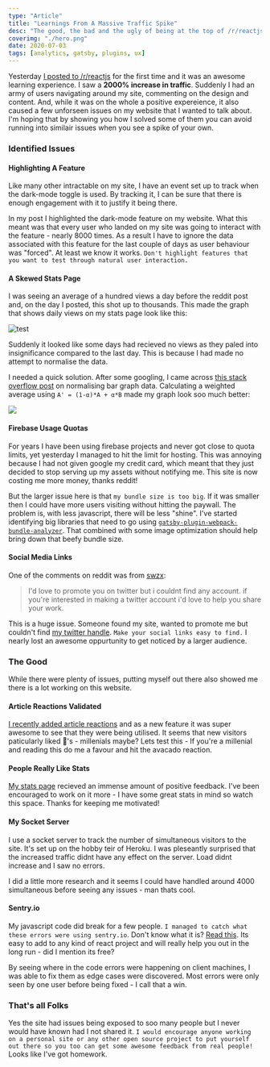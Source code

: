 ```yaml
---
type: "Article"
title: "Learnings From A Massive Traffic Spike"
desc: "The good, the bad and the ugly of being at the top of /r/reactjs for 24 hours. While it was on the whole a positive experience, it also caused a few unforeseen issues on my website that I wanted to talk about."
coverimg: "./hero.png"
date: 2020-07-03
tags: [analytics, gatsby, plugins, ux]
---
```



Yesterday [I posted to /r/reactjs](https://www.reddit.com/r/reactjs/comments/hjxblx/just_finished_implementing_the_darkmode_toggle_on/) for the first time and it was an awesome learning experience. I saw a **2000% increase in traffic**. Suddenly I had an army of users navigating around my site, commenting on the design and content. And, while it was on the whole a positive expereience, it also caused a few unforseen issues on my website that I wanted to talk about. I'm hoping that by showing you how I solved some of them you can avoid running into similair issues when you see a spike of your own.

### Identified Issues

#### Highlighting A Feature

Like many other intractable on my site, I have an event set up to track when the dark-mode toggle is used. By tracking it, I can be sure that there is enough engagement with it to justify it being there. 

In my post I highlighted the dark-mode feature on my website. What this meant was that every user who landed on my site was going to interact with the feature - nearly 8000 times. As a result I have to ignore the data associated with this feature for the last couple of days as user behaviour was "forced". At least we know it works. `Don't highlight features that you want to test through natural user interaction.`


#### A Skewed Stats Page

I was seeing an average of a hundred views a day before the reddit post and, on the day I posted, this shot up to thousands. This made the graph that shows daily views on my stats page look like this:

![test](graph-before.jpeg)

Suddenly it looked like some days had recieved no views as they paled into insignificance compared to the last day. This is because I had made no attempt to normalise the data. 

I needed a quick solution. After some googling, I came across [this stack overflow post](https://stackoverflow.com/questions/14098895/math-i-need-to-normalize-some-bar-graphs/14116402#14116402) on normalising bar graph data. Calculating a weighted average using `A' = (1-α)*A + α*B` made my graph look soo much better:

![](./graph-after.jpeg)

#### Firebase Usage Quotas

For years I have been using firebase projects and never got close to quota limits, yet yesterday I managed to hit the limit for hosting. This was annoying because I had not given google my credit card, which meant that they just decided to stop serving up my assets without notifying me. This site is now costing me more money, thanks reddit! 

But the larger issue here is that `my bundle size is too big`. If it was smaller then I could have more users visiting without hitting the paywall. The problem is, with less javascript, there will be less "shine". I've started identifying big libraries that need to go using [`gatsby-plugin-webpack-bundle-analyzer`](https://www.gatsbyjs.org/packages/gatsby-plugin-webpack-bundle-analyzer/). That combined with some image optimization should help bring down that beefy bundle size.

#### Social Media Links

One of the comments on reddit was from [swzx](https://twitter.com/swyx):

> I'd love to promote you on twitter but i couldnt find any account. if you're interested in making a twitter account i'd love to help you share your work.

This is a huge issue. Someone found my site, wanted to promote me but couldn't find [my twitter handle](https://twitter.com/SamLarsenDisney). `Make your social links easy to find.` I nearly lost an awesome oppurtunity to get noticed by a larger audience. 


### The Good

While there were plenty of issues, putting myself out there also showed me there is a lot working on this website. 

#### Article Reactions Validated

[I recently added article reactions](/articles/Creating-Page-Reactions) and as a new feature it was super awesome to see that they were being utilised. It seems that new visitors paticularly liked 🥑's - millenials maybe? Lets test this - If you're a millenial and reading this do me a favour and hit the avacado reaction.

#### People Really Like Stats

[My stats page](/stats) recieved an immense amount of positive feedback. I've been encouraged to work on it more - I have some great stats in mind so watch this space. Thanks for keeping me motivated!

#### My Socket Server

I use a socket server to track the number of simultaneous visitors to the site. It's set up on the hobby teir of Heroku. I was pleseantly surprised that the increased traffic didnt have any effect on the server. Load didnt increase and I saw no errors.

I did a little more research and it seems I could have handled around 4000 simultaneous before seeing any issues - man thats cool.

#### Sentry.io

My javascript code did break for a few people. `I managed to catch what these errors were using sentry.io`. Don't know what it is? [Read this](/articles/How-Sentry.io-Helped-Me-Fail-Fast). Its easy to add to any kind of react project and will really help you out in the long run - did I mention its free?

By seeing where in the code errors were happening on client machines, I was able to fix them as edge cases were discovered. Most errors were only seen by one user before being fixed - I call that a win.

### That's all Folks
Yes the site had issues being exposed to soo many people but I never would have known had I not shared it. `I would encourage anyone working on a personal site or any other open source project to put yourself out there so you too can get some awesome feedback from real people!` Looks like I've got homework.